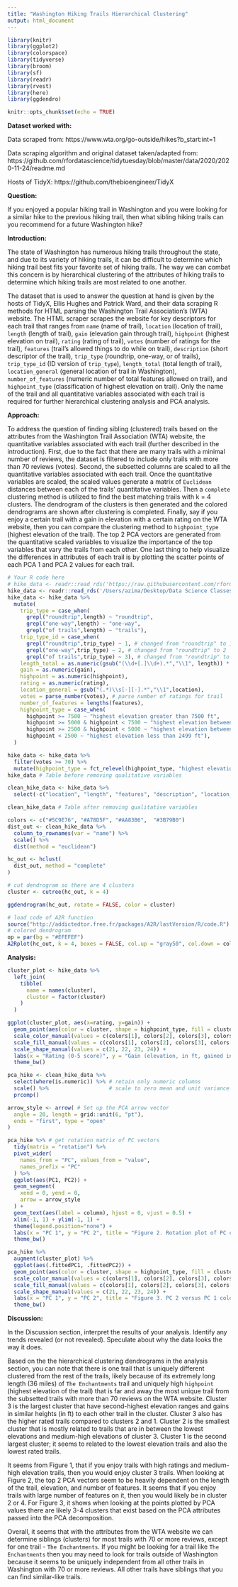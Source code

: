 ```yaml
---
title: "Washington Hiking Trails Hierarchical Clustering"
output: html_document
---
```


```r
library(knitr)
library(ggplot2)
library(colorspace)
library(tidyverse)
library(broom)
library(sf)
library(readr)
library(rvest)
library(here)
library(ggdendro)

knitr::opts_chunk$set(echo = TRUE)
```

**Dataset worked with:**

Data scraped from: https://www.wta.org/go-outside/hikes?b_start:int=1

Data scraping algorithm and original dataset taken/adapted from: https://github.com/rfordatascience/tidytuesday/blob/master/data/2020/2020-11-24/readme.md

Hosts of TidyX: https://github.com/thebioengineer/TidyX

**Question:**

If you enjoyed a popular hiking trail in Washington and you were looking for a similar hike to the previous hiking trail, then what sibling hiking trails can you recommend for a future Washington hike?

**Introduction:**

The state of Washington has numerous hiking trails throughout the state, and due to its variety of hiking trails, it can be difficult to determine which hiking trail best fits your favorite set of hiking trails. The way we can combat this concern is by hierarchical clustering of the attributes of hiking trails to determine which hiking trails are most related to one another. 

The dataset that is used to answer the question at hand is given by the hosts of TidyX, Ellis Hughes and Patrick Ward, and their data scraping R methods for HTML parsing the Washington Trail Association's (WTA) website. The HTML scraper scrapes the website for key descriptors for each trail that ranges from `name` (name of trail), `location` (location of trail), `length` (length of trail), `gain` (elevation gain through trail), `highpoint` (highest elevation on trail), `rating` (rating of trail), `votes` (number of ratings for the trail), `features` (trail's allowed things to do while on trail), `description` (short descriptor of the trail), `trip_type` (roundtrip, one-way, or of trails), `trip_type_id` (ID version of `trip_type`), `length_total` (total length of trail), `location_general` (general location of trail in Washington), `number_of_features` (numeric number of total features allowed on trail), and `highpoint_type` (classification of highest elevation on trail). Only the name of the trail and all quantitative variables associated with each trail is required for further hierarchical clustering analysis and PCA analysis.

**Approach:**

To address the question of finding sibling (clustered) trails based on the attributes from the Washington Trail Association (WTA) website, the quantitative variables associated with each trail (further described in the introduction). First, due to the fact that there are many trails with a minimal number of reviews, the dataset is filtered to include only trails with more than 70 reviews (votes). Second, the subsetted columns are scaled to all the quantitative variables associated with each trail. Once the quantitative variables are scaled, the scaled values generate a matrix of `Euclidean` distances between each of the trails' quantitative variables. Then a `complete` clustering method is utilized to find the best matching trails with k = 4 clusters. The dendrogram of the clusters is then generated and the colored dendrograms are shown after clustering is completed. Finally, say if you enjoy a certain trail with a gain in elevation with a certain rating on the WTA website, then you can compare the clustering method to `highpoint_type` (highest elevation of the trail). The top 2 PCA vectors are generated from the quantitative scaled variables to visualize the importance of the top variables that vary the trails from each other. One last thing to help visualize the differences in attributes of each trail is by plotting the scatter points of each PCA 1 and PCA 2 values for each trail.

```r
# Your R code here
# hike_data <- readr::read_rds('https://raw.githubusercontent.com/rfordatascience/tidytuesday/master/data/2020/2020-11-24/hike_data.rds')
hike_data <- readr::read_rds('/Users/azima/Desktop/Data Science Classes/DSC 385 Data Exploration and Visualization/Week 12/hike_updated_data.rds')
hike_data <- hike_data %>% 
  mutate(
    trip_type = case_when(
      grepl("roundtrip",length) ~ "roundtrip", 
      grepl("one-way",length) ~ "one-way", 
      grepl("of trails",length) ~ "trails"), 
    trip_type_id = case_when(
      grepl("roundtrip",trip_type) ~ 1, # changed from "roundtrip" to 1
      grepl("one-way",trip_type) ~ 2, # changed from "roundtrip" to 2
      grepl("of trails",trip_type) ~ 3), # changed from "roundtrip" to 3
    length_total = as.numeric(gsub("(\\d+[.]\\d+).*","\\1", length)) * ((trip_type == "one-way") + 1),
    gain = as.numeric(gain),
    highpoint = as.numeric(highpoint),
    rating = as.numeric(rating),
    location_general = gsub("(.*)\\s[-][-].*","\\1",location),
    votes = parse_number(votes), # parse number of ratings for trail
    number_of_features = lengths(features),
    highpoint_type = case_when(
      highpoint >= 7500 ~ "highest elevation greater than 7500 ft", 
      highpoint >= 5000 & highpoint < 7500 ~ "highest elevation between 5000 & 7499 ft", 
      highpoint >= 2500 & highpoint < 5000 ~ "highest elevation between 2500 & 4999 ft",
      highpoint < 2500 ~ "highest elevation less than 2499 ft"), 
  )
```

``` r
hike_data <- hike_data %>%
  filter(votes >= 70) %>%
  mutate(highpoint_type = fct_relevel(highpoint_type, "highest elevation greater than 7500 ft", "highest elevation between 5000 & 7499 ft", "highest elevation between 2500 & 4999 ft", "highest elevation less than 2499 ft"))
hike_data # Table before removing qualitative variables

clean_hike_data <- hike_data %>%
  select(-c("location", "length", "features", "description", "location_general", "trip_type", "highpoint_type"))

clean_hike_data # Table after removing qualitative variables

colors <- c("#5C9E76", "#A78D5F", "#AA83B6",  "#3B79B0")
dist_out <- clean_hike_data %>%
  column_to_rownames(var = "name") %>%
  scale() %>%
  dist(method = "euclidean")

hc_out <- hclust(
  dist_out, method = "complete"
)

# cut dendrogram so there are 4 clusters
cluster <- cutree(hc_out, k = 4)

ggdendrogram(hc_out, rotate = FALSE, color = cluster) 

# load code of A2R function
source("http://addictedtor.free.fr/packages/A2R/lastVersion/R/code.R")
# colored dendrogram
op = par(bg = "#EFEFEF")
A2Rplot(hc_out, k = 4, boxes = FALSE, col.up = "gray50", col.down = colors, type = "rectangle", show.labels = TRUE)
```

**Analysis:**

``` r
cluster_plot <- hike_data %>%
  left_join(
    tibble(
      name = names(cluster),
      cluster = factor(cluster)
    )
  )

ggplot(cluster_plot, aes(x=rating, y=gain)) +
  geom_point(aes(color = cluster, shape = highpoint_type, fill = cluster), size = 3) +
  scale_color_manual(values = c(colors[1], colors[2], colors[3], colors[4])) + # manually change colors to the colors from color pallette
  scale_fill_manual(values = c(colors[1], colors[2], colors[3], colors[4])) + # manually change colors to the colors from color pallette
  scale_shape_manual(values = c(21, 22, 23, 24)) +
  labs(x = "Rating (0-5 score)", y = "Gain (elevation, in ft, gained in hike)", title = "Figure 1. Elevation gain vs rating. \nComparing clustering and highest elevation of trail classification.", caption = "Colored by k = 4 hierarchical clustering and \nshape identifies the highest elevation of a hiking trail.") +
  theme_bw()

```

``` r
pca_hike <- clean_hike_data %>% 
  select(where(is.numeric)) %>% # retain only numeric columns
  scale() %>%                   # scale to zero mean and unit variance
  prcomp()

arrow_style <- arrow( # Set up the PCA arrow vector
  angle = 20, length = grid::unit(6, "pt"),
  ends = "first", type = "open"
)

pca_hike %>% # get rotation matrix of PC vectors
  tidy(matrix = "rotation") %>%
  pivot_wider(
    names_from = "PC", values_from = "value",
    names_prefix = "PC"
  ) %>%
  ggplot(aes(PC1, PC2)) +
  geom_segment(
    xend = 0, yend = 0,
    arrow = arrow_style
  ) +
  geom_text(aes(label = column), hjust = 0, vjust = 0.5) +
  xlim(-1, 1) + ylim(-1, 1) +
  theme(legend.position="none") +
  labs(x = "PC 1", y = "PC 2", title = "Figure 2. Rotation plot of PC components 1 and 2.", caption = "The vectors identify the variability of the data in each column.") +
  theme_bw()

pca_hike %>%
  augment(cluster_plot) %>%
  ggplot(aes(.fittedPC1, .fittedPC2)) +
  geom_point(aes(color = cluster, shape = highpoint_type, fill = cluster), size = 2) +
  scale_color_manual(values = c(colors[1], colors[2], colors[3], colors[4])) + # manually change colors to the colors from color pallette
  scale_fill_manual(values = c(colors[1], colors[2], colors[3], colors[4])) + # manually change colors to the colors from color pallette
  scale_shape_manual(values = c(21, 22, 23, 24)) +
  labs(x = "PC 1", y = "PC 2", title = "Figure 3. PC 2 versus PC 1 colored by hierarchical clustering", caption = "Colored by k = 4 hierarchical clustering and \nshape identifies the highest elevation of a hiking trail.") +
  theme_bw()
```

**Discussion:**

In the Discussion section, interpret the results of your analysis. Identify any trends revealed (or not revealed). Speculate about why the data looks the way it does.

Based on the the hierarchical clustering dendrograms in the analysis section, you can note that there is one trail that is uniquely different clustered from the rest of the trails, likely because of its extremely long length (36 miles) of `The Enchantments` trail and uniquely high `highpoint` (highest elevation of the trail) that is far and away the most unique trail from the subsetted trails with more than 70 reviews on the WTA website. Cluster 3 is the largest cluster that have second-highest elevation ranges and gains in similar heights (in ft) to each other trail in the cluster. Cluster 3 also has the higher rated trails compared to clusters 2 and 1. Cluster 2 is the smallest cluster that is mostly related to trails that are in between the lowest elevations and medium-high elevations of cluster 3. Cluster 1 is the second largest cluster; it seems to related to the lowest elevation trails and also the lowest rated trails. 

It seems from Figure 1, that if you enjoy trails with high ratings and medium-high elevation trails, then you would enjoy cluster 3 trails. When looking at Figure 2, the top 2 PCA vectors seem to be heavily dependent on the length of the trail, elevation, and number of features. It seems that if you enjoy trails with large number of features on it, then you would likely be in cluster 2 or 4. For Figure 3, it shows when looking at the points plotted by PCA values there are likely 3-4 clusters that exist based on the PCA attributes passed into the PCA decomposition. 

Overall, it seems that with the attributes from the WTA website we can determine siblings (clusters) for most trails with 70 or more reviews, except for one trail - `The Enchantments`. If you might be looking for a trail like `The Enchantments` then you may need to look for trails outside of Washington because it seems to be uniquely independent from all other trails in Washington with 70 or more reviews. All other trails have siblings that you can find similar-like trails.
